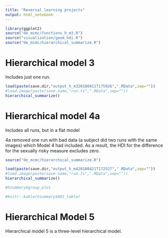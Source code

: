 ```yaml
---
title: "Reversal learning projects"
output: html_notebook
---
```


```r
library(ggplot2)
source("de_mcmc/functions_h_m3.R")
source("visualization/geom_hdi.R")
source("de_mcmc/hierarchical_summarize.R")
```



# Hierarchical model 3

Includes just one run.

```r


load(paste(save.dir,"output_h_m320180411T175926",".RData",sep=""))
#load.image(paste(save.name,"run.ts",".RData",sep=""))
hierarchical_summarize()

```



# Hierarchical model 4a

Includes all runs, but in a flat model

4a removed one run with bad data (a subject did two runs with the same images) which Model 4 had included. As a result, the HDI for the difference for the sexually risky measure excludes zero.

```r
source("de_mcmc/hierarchical_summarize.R")

load(paste(save.dir,"output_h_m420180421T172527",".RData",sep=""))
#load.image(paste(save.name,"run.ts",".RData",sep=""))
hierarchical_summarize()

#hsummary$group_plot

#knitr::kable(hsummary$HDI_table)

```

# Hierarchical Model 5

Hierarchical model 5 is a three-level hierarchical model.



